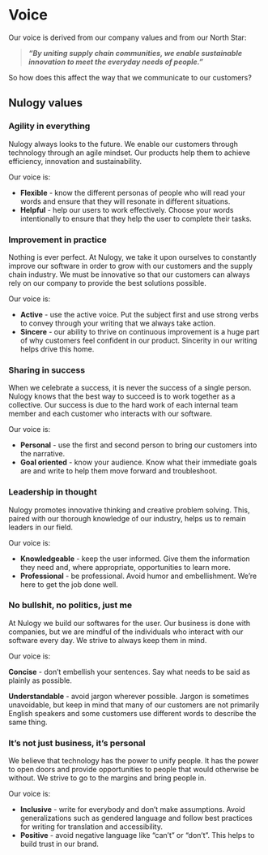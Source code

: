 # Voice

Our voice is derived from our company values and from our North Star:

> **_“By uniting supply chain communities, we enable sustainable innovation to meet the everyday needs of people.”_**

So how does this affect the way that we communicate to our customers?

## Nulogy values

### Agility in everything

Nulogy always looks to the future. We enable our customers through technology through an agile mindset. Our products help them to achieve efficiency, innovation and sustainability.

Our voice is:

- **Flexible** - know the different personas of people who will read your words and ensure that they will resonate in different situations.
- **Helpful** - help our users to work effectively. Choose your words intentionally to ensure that they help the user to complete their tasks.

### Improvement in practice

Nothing is ever perfect. At Nulogy, we take it upon ourselves to constantly improve our software in order to grow with our customers and the supply chain industry. We must be innovative so that our customers can always rely on our company to provide the best solutions possible.

Our voice is:

- **Active** - use the active voice. Put the subject first and use strong verbs to convey through your writing that we always take action.
- **Sincere** - our ability to thrive on continuous improvement is a huge part of why customers feel confident in our product. Sincerity in our writing helps drive this home.

### Sharing in success

When we celebrate a success, it is never the success of a single person. Nulogy knows that the best way to succeed is to work together as a collective. Our success is due to the hard work of each internal team member and each customer who interacts with our software.

Our voice is:

- **Personal** - use the first and second person to bring our customers into the narrative.
- **Goal oriented** - know your audience. Know what their immediate goals are and write to help them move forward and troubleshoot.

### Leadership in thought

Nulogy promotes innovative thinking and creative problem solving. This, paired with our thorough knowledge of our industry, helps us to remain leaders in our field.

Our voice is:

- **Knowledgeable** - keep the user informed. Give them the information they need and, where appropriate, opportunities to learn more.
- **Professional** - be professional. Avoid humor and embellishment. We’re here to get the job done well.

### No bullshit, no politics, just me

At Nulogy we build our softwares for the user. Our business is done with companies, but we are mindful of the individuals who interact with our software every day. We strive to always keep them in mind.

Our voice is:

**Concise** - don’t embellish your sentences. Say what needs to be said as plainly as possible.

**Understandable** - avoid jargon wherever possible. Jargon is sometimes unavoidable, but keep in mind that many of our customers are not primarily English speakers and some customers use different words to describe the same thing.

### It’s not just business, it’s personal

We believe that technology has the power to unify people. It has the power to open doors and provide opportunities to people that would otherwise be without. We strive to go to the margins and bring people in.

Our voice is:

- **Inclusive** - write for everybody and don’t make assumptions. Avoid generalizations such as gendered language and follow best practices for writing for translation and accessibility.
- **Positive** - avoid negative language like “can’t” or “don’t”. This helps to build trust in our brand.
